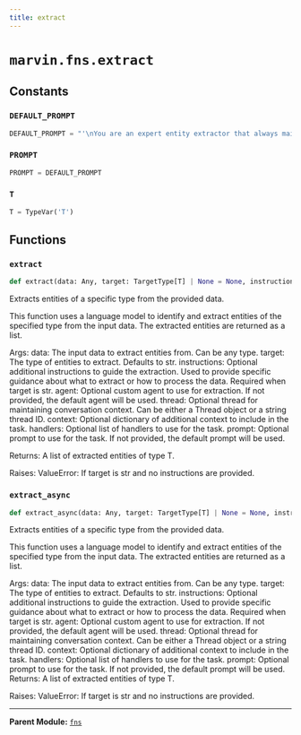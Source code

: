 ```yaml
---
title: extract
---
```


# `marvin.fns.extract`

## Constants

### `DEFAULT_PROMPT`
```python
DEFAULT_PROMPT = "'\nYou are an expert entity extractor that always maintains as much semantic\nmeaning as possible. You use inference or deduction whenever necessary to\nsupply missing or omitted data. Examine the provided `data`, text, or\ninformation and generate a list of any entities or objects that match the\nrequested format.\n\n- When providing integers, do not write out any decimals at all\n- Use deduction where appropriate e.g. "3 dollars fifty cents" is a single\n    value [3.5] not two values [3, 50] unless the user specifically asks for\n    each part.'"
```

### `PROMPT`
```python
PROMPT = DEFAULT_PROMPT
```

### `T`
```python
T = TypeVar('T')
```

## Functions

### `extract`
```python
def extract(data: Any, target: TargetType[T] | None = None, instructions: str | None = None, agent: Agent | None = None, thread: Thread | str | None = None, context: dict[str, Any] | None = None, handlers: list[Handler | AsyncHandler] | None = None, prompt: str | None = None) -> list[T]
```
Extracts entities of a specific type from the provided data.

This function uses a language model to identify and extract entities of the
specified type from the input data. The extracted entities are returned as a
list.

Args:
    data: The input data to extract entities from. Can be any type.
    target: The type of entities to extract. Defaults to str.
    instructions: Optional additional instructions to guide the extraction.
        Used to provide specific guidance about what to extract or how to
        process the data. Required when target is str.
    agent: Optional custom agent to use for extraction. If not provided,
        the default agent will be used.
    thread: Optional thread for maintaining conversation context. Can be
        either a Thread object or a string thread ID.
    context: Optional dictionary of additional context to include in the task.
    handlers: Optional list of handlers to use for the task.
    prompt: Optional prompt to use for the task. If not provided, the default
        prompt will be used.

Returns:
    A list of extracted entities of type T.

Raises:
    ValueError: If target is str and no instructions are provided.

### `extract_async`
```python
def extract_async(data: Any, target: TargetType[T] | None = None, instructions: str | None = None, agent: Agent | None = None, thread: Thread | str | None = None, context: dict[str, Any] | None = None, handlers: list[Handler | AsyncHandler] | None = None, prompt: str | None = None) -> list[T]
```
Extracts entities of a specific type from the provided data.

This function uses a language model to identify and extract entities of the
specified type from the input data. The extracted entities are returned as a
list.

Args:
    data: The input data to extract entities from. Can be any type.
    target: The type of entities to extract. Defaults to str.
    instructions: Optional additional instructions to guide the extraction.
        Used to provide specific guidance about what to extract or how to
        process the data. Required when target is str.
    agent: Optional custom agent to use for extraction. If not provided,
        the default agent will be used.
    thread: Optional thread for maintaining conversation context. Can be
        either a Thread object or a string thread ID.
    context: Optional dictionary of additional context to include in the task.
    handlers: Optional list of handlers to use for the task.
    prompt: Optional prompt to use for the task. If not provided, the default
        prompt will be used.
Returns:
    A list of extracted entities of type T.

Raises:
    ValueError: If target is str and no instructions are provided.

---

**Parent Module:** [`fns`](marvin-fns)

